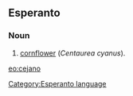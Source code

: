 ==Esperanto==
===Noun===
# [[cornflower]] (''Centaurea cyanus'').

[[eo:cejano]]
[[Category:Esperanto language]]
{{Universala Vortaro}}